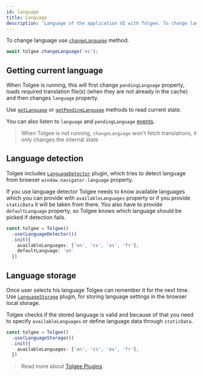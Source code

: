 ```yaml
---
id: language
title: Language
description: 'Language of the application UI with Tolgee. To change language use changeLanguage method.'
---
```


To change language use [`changeLanguage`](./api/core_package/tolgee.mdx#changelanguage) method.

```ts
await tolgee.changeLanguage('es');
```

## Getting current language

When Tolgee is running, this will first change `pendingLanguage` property, loads required translation file(s) (when they are not already in the cache) and then changes `language` property.

Use [`getLanguage`](./api/core_package/tolgee.mdx#getlanguage) or [`getPendingLanguage`](./api/core_package/tolgee.mdx#getpendinglanguage) methods to read current state.

You can also listen to `language` and `pendingLanguage` [events](./api/core_package/events).

> When Tolgee is not running, `changeLanguage` won't fetch translations, it only changes the internal state

## Language detection

Tolgee includes [`LanguageDetector`](./api/web_package/plugins#languagedetector) plugin, which tries to detect language from browser `window.navigator.language` property. 

If you use language detector Tolgee needs to know available languages which you can provide with `availableLanguages` property or if you provide `staticData` it will be taken from there. You also have to provide `defaultLanguage` property, so Tolgee knows which language should be picked if detection fails.

```ts
const tolgee = Tolgee()
  .use(LanguageDetector())
  .init({
    availableLanguages: ['en', 'cs', 'es', 'fr'],
    defaultLanguage: 'en'
  })
```

## Language storage

Once user selects his language Tolgee can remember it for the next time. Use [`LanguageStorage`](./api/web_package/plugins#languagestorage) plugin, for storing language settings in the browser local storage.

Tolgee checks if the stored language is valid and because of that you need to specify `availableLanguages` or define language data through `staticData`.

```ts
const tolgee = Tolgee()
  .use(LanguageStorage())
  .init({
    availableLanguages: ['en', 'cs', 'es', 'fr'],
  })
```

> Read more about [Tolgee Plugins](./plugins.mdx).
